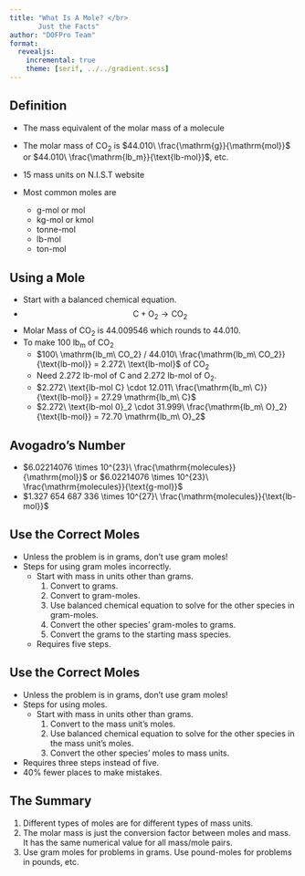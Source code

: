```yaml
---
title: "What Is A Mole? </br>
       Just the Facts"
author: "DOFPro Team"
format: 
  revealjs:
    incremental: true
    theme: [serif, ../../gradient.scss]
---
```


## Definition

- The mass equivalent of the molar mass of a molecule

- The molar mass of $\mathrm{CO_2}$ is $44.010\ \frac{\mathrm{g}}{\mathrm{mol}}$ or $44.010\ \frac{\mathrm{lb_m}}{\text{lb-mol}}$, etc.
- 15 mass units on N.I.S.T website
- Most common moles are
  - $\text{g-mol}$ or $\text{mol}$
  - $\text{kg-mol}$ or $\text{kmol}$
  - $\text{tonne-mol}$
  - $\text{lb-mol}$
  - $\text{ton-mol}$


## Using a Mole

- Start with a balanced chemical equation.
- $$\mathrm{C} + \mathrm{O_2} \rightarrow \mathrm{CO_2}$$
- Molar Mass of $\mathrm{CO_2}$ is $44.009546$ which rounds to $44.010$.
- To make $100\ \mathrm{lb_m}$ of $\mathrm{CO_2}$
  - $100\ \mathrm{lb_m\ CO_2} / 44.010\ \frac{\mathrm{lb_m\ CO_2}}{\text{lb-mol}} = 2.272\ \text{lb-mol}$ of $\mathrm{CO_2}$
  - Need $2.272\ \text{lb-mol}$ of $\mathrm{C}$ and $2.272\ \text{lb-mol}$ of $\mathrm{O_2}$.
  - $2.272\ \text{lb-mol C} \cdot 12.011\ \frac{\mathrm{lb_m\ C}}{\text{lb-mol}} = 27.29  \mathrm{lb_m\ C}$
  - $2.272\ \text{lb-mol 0}_2 \cdot 31.999\ \frac{\mathrm{lb_m\ O}_2}{\text{lb-mol}} = 72.70  \mathrm{lb_m\ O}_2$

## Avogadro's Number

- $6.02214076 \times 10^{23}\ \frac{\mathrm{molecules}}{\mathrm{mol}}$ or  $6.02214076 \times 10^{23}\ \frac{\mathrm{molecules}}{\text{g-mol}}$
- $1.327 654 687 336 \times 10^{27}\ \frac{\mathrm{molecules}}{\text{lb-mol}}$

## Use the Correct Moles

- Unless the problem is in grams, don't use gram moles!
- Steps for using gram moles incorrectly.
  - Start with mass in units other than grams.
    1. Convert to grams.
    2. Convert to gram-moles.
    3. Use balanced chemical equation to solve for the other species in gram-moles.
    4. Convert the other species' gram-moles to grams.
    5. Convert the grams to the starting mass species.
  - Requires five steps.

## Use the Correct Moles

- Unless the problem is in grams, don't use gram moles!
- Steps for using moles.
  - Start with mass in units other than grams.
    1. Convert to  the mass unit's moles.
    2. Use balanced chemical equation to solve for the other species in the mass unit's moles.
    3. Convert the other species' moles to mass units.
- Requires three steps instead of five.
- 40% fewer places to make mistakes.

## The Summary

1. Different types of moles are for different types of mass units.
2. The molar mass is just the conversion factor between moles and mass. It has the same numerical value for all mass/mole pairs.
3. Use gram moles for problems in grams. Use pound-moles for problems in pounds, etc.